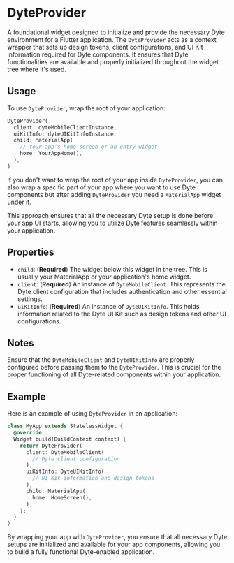 # DyteProvider

A foundational widget designed to initialize and provide the necessary Dyte environment for a Flutter application. The `DyteProvider` acts as a context wrapper that sets up design tokens, client configurations, and UI Kit information required for Dyte components. It ensures that Dyte functionalities are available and properly initialized throughout the widget tree where it's used.

## Usage

To use `DyteProvider`, wrap the root of your application:

```dart
DyteProvider(
  client: dyteMobileClientInstance,
  uiKitInfo: dyteUIKitInfoInstance,
  child: MaterialApp(
    // Your app's home screen or an entry widget
    home: YourAppHome(),
  ),
)
```

if you don't want to wrap the root of your app inside `DyteProvider`, you can also wrap a specific part of your app where you want to use Dyte components but after adding `DyteProvider` you need a `MaterialApp` widget under it.


This approach ensures that all the necessary Dyte setup is done before your app UI starts, allowing you to utilize Dyte features seamlessly within your application.

## Properties

- `child`: (**Required**) The widget below this widget in the tree. This is usually your MaterialApp or your application's home widget.
- `client`: (**Required**) An instance of `DyteMobileClient`. This represents the Dyte client configuration that includes authentication and other essential settings.
- `uiKitInfo`: (**Required**) An instance of `DyteUIKitInfo`. This holds information related to the Dyte UI Kit such as design tokens and other UI configurations.

## Notes

Ensure that the `DyteMobileClient` and `DyteUIKitInfo` are properly configured before passing them to the `DyteProvider`. This is crucial for the proper functioning of all Dyte-related components within your application.

## Example

Here is an example of using `DyteProvider` in an application:

```dart
class MyApp extends StatelessWidget {
  @override
  Widget build(BuildContext context) {
    return DyteProvider(
      client: DyteMobileClient(
        // Dyte client configuration
      ),
      uiKitInfo: DyteUIKitInfo(
        // UI Kit information and design tokens
      ),
      child: MaterialApp(
        home: HomeScreen(),
      ),
    );
  }
}
```

By wrapping your app with `DyteProvider`, you ensure that all necessary Dyte setups are initialized and available for your app components, allowing you to build a fully functional Dyte-enabled application.